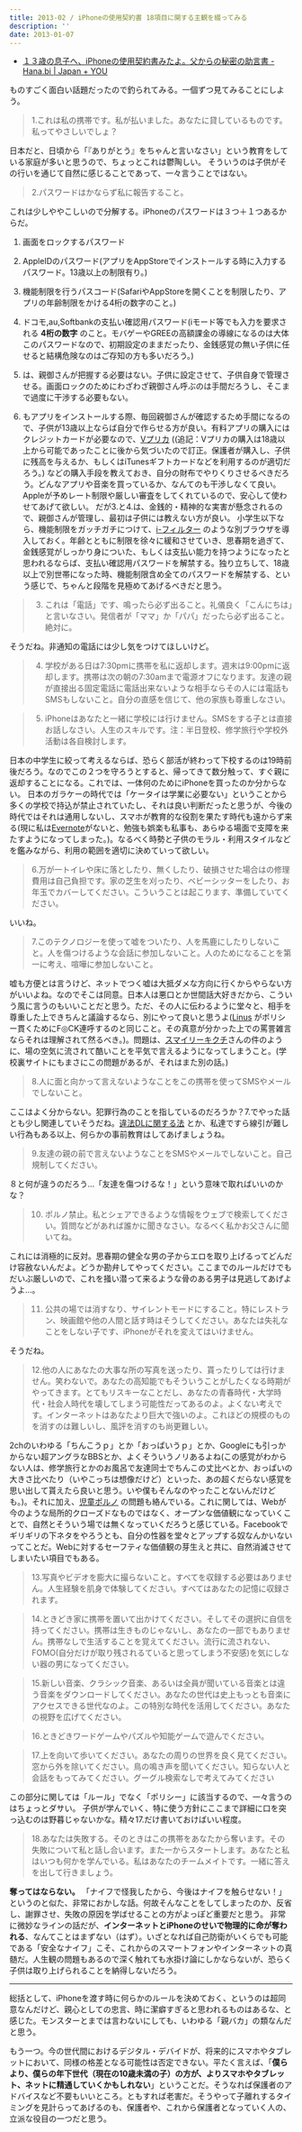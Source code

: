 ```yaml
---
title: 2013-02 / iPhoneの使用契約書 18項目に関する主観を綴ってみる
description: ''
date: 2013-01-07
---
```



- [１３歳の息子へ、iPhoneの使用契約書みたよ。父からの秘密の助言書 - Hana.bi | Japan + YOU](https://hana.bi/2013/01/iphone-keiyaku-kouryakumemo/)

ものすごく面白い話題だったので釣られてみる。一個ずつ見てみることにしよう。

> 1.これは私の携帯です。私が払いました。あなたに貸しているものです。私ってやさしいでしょ？

日本だと、日頃から「『ありがとう』をちゃんと言いなさい」という教育をしている家庭が多いと思うので、ちょっとこれは鬱陶しい。
そういうのは子供がその行いを通じて自然に感じることであって、一々言うことではない。

> 2.パスワードはかならず私に報告すること。

これは少しややこしいので分解する。iPhoneのパスワードは３つ＋１つあるからだ。

1. 画面をロックするパスワード
1. AppleIDのパスワード(アプリをAppStoreでインストールする時に入力するパスワード。13歳以上の制限有り。)
1. 機能制限を行うパスコード(SafariやAppStoreを開くことを制限したり、アプリの年齢制限をかける4桁の数字のこと。)
1. ドコモ,au,Softbankの支払い確認用パスワード(iモード等でも入力を要求される **4桁の数字** のこと。モバゲーやGREEの高額課金の導線になるのは大体このパスワードなので、初期設定のままだったり、金銭感覚の無い子供に任せると結構危険なのはご存知の方も多いだろう。)

1. は、親御さんが把握する必要はない。子供に設定させて、子供自身で管理させる。画面ロックのためにわざわざ親御さん呼ぶのは手間だろうし、そこまで過度に干渉する必要もない。
2. もアプリをインストールする際、毎回親御さんが確認するため手間になるので、子供が13歳以上ならば自分で作らせる方が良い。有料アプリの購入にはクレジットカードが必要なので、[Vプリカ](http://vpc.lifecard.co.jp/) ((追記：Vプリカの購入は18歳以上から可能であったことに後から気づいたので訂正。保護者が購入し、子供に残高を与えるか、もしくはiTunesギフトカードなどを利用するのが適切だろう。) などの購入手段を教えておき、自分の財布でやりくりさせるべきだろう。どんなアプリや音楽を買っているか、なんてのも干渉しなくて良い。Appleが予めレート制限や厳しい審査をしてくれているので、安心して使わせてあげて欲しい。
だが3.と4.は、金銭的・精神的な実害が懸念されるので、親御さんが管理し、最初は子供には教えない方が良い。
小学生以下なら、機能制限をガッチガチにつけて、[i-フィルター](https://itunes.apple.com/jp/app/id455186601) のような別ブラウザを導入しておく。年齢とともに制限を徐々に緩和させていき、思春期を過ぎて、金銭感覚がしっかり身についた、もしくは支払い能力を持つようになったと思われるならば、支払い確認用パスワードを解禁する。独り立ちして、18歳以上で別世帯になった時、機能制限含め全てのパスワードを解禁する、という感じで、ちゃんと段階を見極めてあげるべきだと思う。

> 3. これは「電話」です、鳴ったら必ず出ること。礼儀良く「こんにちは」と言いなさい。発信者が「ママ」か「パパ」だったら必ず出ること。絶対に。

そうだね。非通知の電話には少し気をつけてほしいけど。

> 4. 学校がある日は7:30pmに携帯を私に返却します。週末は9:00pmに返却します。携帯は次の朝の7:30amまで電源オフになります。友達の親が直接出る固定電話に電話出来ないような相手ならその人には電話もSMSもしないこと。自分の直感を信じて、他の家族も尊重しなさい。

> 5. iPhoneはあなたと一緒に学校には行けません。SMSをする子とは直接お話しなさい。人生のスキルです。注：半日登校、修学旅行や学校外活動は各自検討します。

日本の中学生に絞って考えるならば、恐らく部活が終わって下校するのは19時前後だろう。なのでこの２つを守ろうとすると、帰ってきて数分触って、すぐ親に返却することになる。これでは、一体何のためにiPhoneを買ったのか分からない。
日本のガラケーの時代では「ケータイは学業に必要ない」ということから多くの学校で持込が禁止されていたし、それは良い判断だったと思うが、今後の時代ではそれは通用しないし、スマホが教育的な役割を果たす時代も遠からず来る(現に私は[Evernote](http://www.atmarkit.co.jp/ait/articles/1210/24/news108.html)がないと、勉強も娯楽も私事も、あらゆる場面で支障を来たすようになってしまった。)。なるべく時勢と子供のモラル・利用スタイルなどを鑑みながら、利用の範囲を適切に決めていって欲しい。

> 6.万が一トイレや床に落としたり、無くしたり、破損させた場合はの修理費用は自己負担です。家の芝生を刈ったり、ベビーシッターをしたり、お年玉でカバーしてください。こういうことは起こります、準備していてください。

いいね。

> 7.このテクノロジーを使って嘘をついたり、人を馬鹿にしたりしないこと。人を傷つけるような会話に参加しないこと。人のためになることを第一に考え、喧嘩に参加しないこと。

嘘も方便とは言うけど、ネットでつく嘘は大抵ダメな方向に行くからやらない方がいいよね。なのでそこは同意。日本人は悪口とか世間話大好きだから、こういう風に言うのもいいことだと思う。ただ、その人に伝わるように堂々と、相手を尊重した上できちんと議論するなら、別にやって良いと思うよ([Linus](http://ja.wikipedia.org/wiki/%E3%83%AA%E3%83%BC%E3%83%8A%E3%82%B9%E3%83%BB%E3%83%88%E3%83%BC%E3%83%90%E3%83%AB%E3%82%BA) がポリシー貫くためにF◎CK連呼するのと同じこと。その真意が分かった上での罵詈雑言ならそれは理解されて然るべき。)。問題は、[スマイリーキクチ](http://d.hatena.ne.jp/fujipon/20110413)さんの件のように、場の空気に流されて酷いことを平気で言えるようになってしまうこと。(学校裏サイトにもまさにこの問題があるが、それはまた別の話。)

> 8.人に面と向かって言えないようなことをこの携帯を使ってSMSやメールでしないこと。

ここはよく分からない。犯罪行為のことを指しているのだろうか？7.でやった話とも少し関連していそうだね。[違法DLに関する法](http://www.bunka.go.jp/chosakuken/download_qa/index.html) とか、私達ですら線引が難しい行為もある以上、何らかの事前教育はしてあげましょうね。

> 9.友達の親の前で言えないようなことをSMSやメールでしないこと。自己規制してください。

８と何が違うのだろう…「友達を傷つけるな！」という意味で取ればいいのかな？

> 10. ポルノ禁止。私とシェアできるような情報をウェブで検索してください。質問などがあれば誰かに聞きなさい。なるべく私かお父さんに聞いてね。

これには消極的に反対。思春期の健全な男の子からエロを取り上げるってどんだけ容赦ないんだよ。どうか勘弁してやってください。ここまでのルールだけでもだいぶ厳しいので、これを掻い潜って来るような骨のある男子は見逃してあげようよ…。

> 11. 公共の場では消すなり、サイレントモードにすること。特にレストラン、映画館や他の人間と話す時はそうしてください。あなたは失礼なことをしない子です、iPhoneがそれを変えてはいけません。

そうだね。

> 12.他の人にあなたの大事な所の写真を送ったり、貰ったりしては行けません。笑わないで。あなたの高知能でもそういうことがしたくなる時期がやってきます。とてもリスキーなことだし、あなたの青春時代・大学時代・社会人時代を壊してしまう可能性だってあるのよ。よくない考えです。インターネットはあなたより巨大で強いのよ。これほどの規模のものを消すのは難しいし、風評を消すのも尚更難しい。

2chのいわゆる「ちんこうｐ」とか「おっぱいうｐ」とか、Googleにも引っかからない超アングラなBBSとか、よくそういうノリあるよね(この感覚がわからない人は、修学旅行とかのお風呂で友達同士でちんこの丈比べとか、おっぱいの大きさ比べたり（いやこっちは想像だけど）といった、あの超くだらない感覚を思い出して貰えたら良いと思う。いや僕もそんなのやったことないんだけども。)。それに加え、[児童ポルノ](http://dic.nicovideo.jp/a/%E5%85%90%E7%AB%A5%E3%83%9D%E3%83%AB%E3%83%8E) の問題も絡んでいる。これに関しては、Webが今のような局所的クローズドなものではなく、オープンな価値観になっていくことで、自然とそういう場では無くなっていくだろうと感じている。Facebookでギリギリの下ネタをやろうとも、自分の性器を堂々とアップする奴なんかいないってことだ。Webに対するセーフティな価値観の芽生えと共に、自然消滅させてしまいたい項目でもある。

> 13.写真やビデオを膨大に撮らないこと。すべてを収録する必要はありません。人生経験を肌身で体験してください。すべてはあなたの記憶に収録されます。

> 14.ときどき家に携帯を置いて出かけてください。そしてその選択に自信を持ってください。携帯は生きものじゃないし、あなたの一部でもありません。携帯なしで生活することを覚えてください。流行に流されない、FOMO(自分だけが取り残されるていると思ってしまう不安感)を気にしない器の男になってください。

> 15.新しい音楽、クラシック音楽、あるいは全員が聞いている音楽とは違う音楽をダウンロードしてください。あなたの世代は史上もっとも音楽にアクセスできる世代なのよ。この特別な時代を活用してください。あなたの視野を広げてください。

> 16.ときどきワードゲームやパズルや知能ゲームで遊んでください。

> 17.上を向いて歩いてください。あなたの周りの世界を良く見てください。窓から外を除いてください。鳥の鳴き声を聞いてください。知らない人と会話をもってみてください。グーグル検索なしで考えてみてください

この部分に関しては「ルール」でなく「ポリシー」に該当するので、一々言うのはちょっとダサい。
子供が学んでいく、特に使う方針にここまで詳細に口を突っ込むのは野暮じゃないかな。精々17.だけ書いておけばいい程度。

> 18.あなたは失敗する。そのときはこの携帯をあなたから奪います。その失敗について私と話し合います。また一からスタートします。あなたと私はいつも何かを学んでいる。私はあなたのチームメイトです。一緒に答えを出して行きましょう。

**奪ってはならない。** 「ナイフで怪我したから、今後はナイフを触らせない！」というのと似た、非常におかしな話。何故そんなことをしてしまったのか、反省し、謝罪させ、失敗の原因を学ばせることの方がよっぽど重要だと思う。
非常に微妙なラインの話だが、**インターネットとiPhoneのせいで物理的に命が奪われる**、なんてことはまずない（はず）。いざとなれば自己防衛がいくらでも可能である「安全なナイフ」こそ、これからのスマートフォンやインターネットの真髄だ。人生観の問題もあるので深く触れても水掛け論にしかならないが、恐らく子供は取り上げられることを納得しないだろう。

----

総括として、iPhoneを渡す時に何らかのルールを決めておく、というのは超同意なんだけど、親心としての忠言、時に潔癖すぎると思われるものはあるな、と感じた。モンスターとまでは言わないにしても、いわゆる「親バカ」の類なんだと思う。

もう一つ。今の世代間におけるデジタル・デバイドが、将来的にスマホやタブレットにおいて、同様の格差となる可能性は否定できない。平たく言えば、「**僕らより、僕らの年下世代（現在の10歳未満の子）の方が、よりスマホやタブレット、ネットに精通していくかもしれない**」ということだ。そうなれば保護者のアドバイスなど不要もいいところ。ともすれば老害だ。そうやって子離れするタイミングを見計らってあげるのも、保護者や、これから保護者となっていく人の、立派な役目の一つだと思う。
